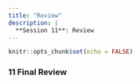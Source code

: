 ```yaml
---
title: "Review"
description: |
  **Session 11**: Review
---
```


```r
knitr::opts_chunk$set(echo = FALSE)
```

### 11 Final Review



  







